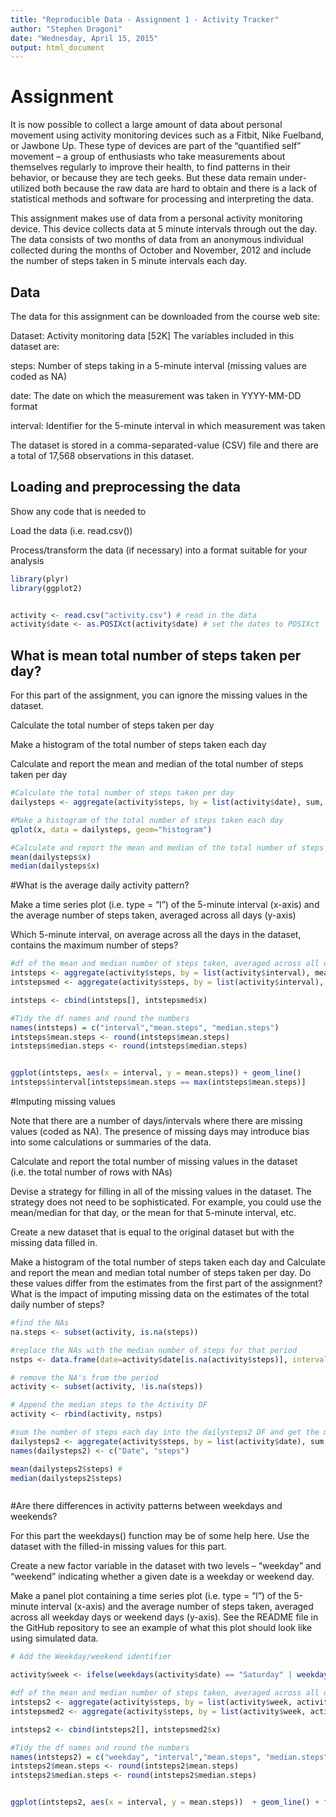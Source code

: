 ```yaml
---
title: "Reproducible Data - Assignment 1 - Activity Tracker"
author: "Stephen Dragoni"
date: "Wednesday, April 15, 2015"
output: html_document
---
```

# Assignment

It is now possible to collect a large amount of data about personal movement using activity monitoring devices such as a Fitbit, Nike Fuelband, or Jawbone Up. These type of devices are part of the “quantified self” movement – a group of enthusiasts who take measurements about themselves regularly to improve their health, to find patterns in their behavior, or because they are tech geeks. But these data remain under-utilized both because the raw data are hard to obtain and there is a lack of statistical methods and software for processing and interpreting the data.

This assignment makes use of data from a personal activity monitoring device. This device collects data at 5 minute intervals through out the day. The data consists of two months of data from an anonymous individual collected during the months of October and November, 2012 and include the number of steps taken in 5 minute intervals each day.

## Data

The data for this assignment can be downloaded from the course web site:

Dataset: Activity monitoring data [52K]
The variables included in this dataset are:

steps: Number of steps taking in a 5-minute interval (missing values are coded as NA)

date: The date on which the measurement was taken in YYYY-MM-DD format

interval: Identifier for the 5-minute interval in which measurement was taken

The dataset is stored in a comma-separated-value (CSV) file and there are a total of 17,568 observations in this dataset.


## Loading and preprocessing the data

Show any code that is needed to

Load the data (i.e. read.csv())

Process/transform the data (if necessary) into a format suitable for your analysis
 


```r
library(plyr)
library(ggplot2)


activity <- read.csv("activity.csv") # read in the data
activity$date <- as.POSIXct(activity$date) # set the dates to POSIXct


```

## What is mean total number of steps taken per day?

For this part of the assignment, you can ignore the missing values in the dataset.

Calculate the total number of steps taken per day

Make a histogram of the total number of steps taken each day


Calculate and report the mean and median of the total number of steps taken per day


```r

#Calculate the total number of steps taken per day
dailysteps <- aggregate(activity$steps, by = list(activity$date), sum, na.rm=TRUE) 

#Make a histogram of the total number of steps taken each day
qplot(x, data = dailysteps, geom="histogram")

#Calculate and report the mean and median of the total number of steps taken per day
mean(dailysteps$x) 
median(dailysteps$x)

```

#What is the average daily activity pattern?

Make a time series plot (i.e. type = "l") of the 5-minute interval (x-axis) and the average number of steps taken, averaged across all days (y-axis)

Which 5-minute interval, on average across all the days in the dataset, contains the maximum number of steps?

```r
#df of the mean and median number of steps taken, averaged across all days (y-axis)
intsteps <- aggregate(activity$steps, by = list(activity$interval), mean, na.rm=TRUE)
intstepsmed <- aggregate(activity$steps, by = list(activity$interval), median, na.rm=TRUE)

intsteps <- cbind(intsteps[], intstepsmed$x)

#Tidy the df names and round the numbers
names(intsteps) = c("interval","mean.steps", "median.steps")
intsteps$mean.steps <- round(intsteps$mean.steps)
intsteps$median.steps <- round(intsteps$median.steps)


ggplot(intsteps, aes(x = interval, y = mean.steps)) + geom_line()
intsteps$interval[intsteps$mean.steps == max(intsteps$mean.steps)]

```
#Imputing missing values

Note that there are a number of days/intervals where there are missing values (coded as NA). The presence of missing days may introduce bias into some calculations or summaries of the data.

Calculate and report the total number of missing values in the dataset (i.e. the total number of rows with NAs)

Devise a strategy for filling in all of the missing values in the dataset. The strategy does not need to be sophisticated. For example, you could use the mean/median for that day, or the mean for that 5-minute interval, etc.

Create a new dataset that is equal to the original dataset but with the missing data filled in.

Make a histogram of the total number of steps taken each day and Calculate and report the mean and median total number of steps taken per day. Do these values differ from the estimates from the first part of the assignment? What is the impact of imputing missing data on the estimates of the total daily number of steps?

```r
#find the NAs
na.steps <- subset(activity, is.na(steps))

#replace the NAs with the median number of steps for that period
nstps <- data.frame(date=activity$date[is.na(activity$steps)], interval = activity$interval[is.na(activity$steps)], steps=intsteps[match(intsteps$interval, activity$interval[is.na(activity$steps)]),3])

# remove the NA's from the period
activity <- subset(activity, !is.na(steps))

# Append the median steps to the Activity DF
activity <- rbind(activity, nstps)

#sum the number of steps each day into the dailysteps2 DF and get the mean and median 
dailysteps2 <- aggregate(activity$steps, by = list(activity$date), sum, na.rm=TRUE)
names(dailysteps2) <- c("Date", "steps")

mean(dailysteps2$steps) # 
median(dailysteps2$steps)



```

#Are there differences in activity patterns between weekdays and weekends?

For this part the weekdays() function may be of some help here. Use the dataset with the filled-in missing values for this part.

Create a new factor variable in the dataset with two levels – “weekday” and “weekend” indicating whether a given date is a weekday or weekend day.

Make a panel plot containing a time series plot (i.e. type = "l") of the 5-minute interval (x-axis) and the average number of steps taken, averaged across all weekday days or weekend days (y-axis). See the README file in the GitHub repository to see an example of what this plot should look like using simulated data.


```r

# Add the Weekday/weekend identifier

activity$week <- ifelse(weekdays(activity$date) == "Saturday" | weekdays(activity$date) == "Sunday" ,"weekend","weekday")

#df of the mean and median number of steps taken, averaged across all days (y-axis)
intsteps2 <- aggregate(activity$steps, by = list(activity$week, activity$interval), mean, na.rm=TRUE)
intstepsmed2 <- aggregate(activity$steps, by = list(activity$week, activity$interval), median, na.rm=TRUE)

intsteps2 <- cbind(intsteps2[], intstepsmed2$x)

#Tidy the df names and round the numbers
names(intsteps2) = c("weekday", "interval","mean.steps", "median.steps")
intsteps2$mean.steps <- round(intsteps2$mean.steps)
intsteps2$median.steps <- round(intsteps2$median.steps)


ggplot(intsteps2, aes(x = interval, y = mean.steps))  + geom_line() + facet_grid(weekday~.)

```


